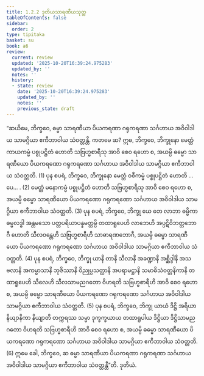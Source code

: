 ```yaml
---
title: 1.2.2 ဒုတိယသာရဏီယသုတ္တ
tableOfContents: false
sidebar:
  order: 2
type: tipitaka
basket: su
book: a6
review:
  current: review
  updated: '2025-10-20T16:39:24.975283'
  updated_by: ''
  notes: ''
  history:
  - state: review
    date: '2025-10-20T16:39:24.975283'
    updated_by: ''
    notes: ''
    previous_state: draft
---
```



<DynamicBreadcrumb />


<ReviewStatus review={frontmatter.review} showDetails={true} />

<HypothesisAnnotation frontmatter={frontmatter} />

<Division number="12" book="a6" e="ch" v="16" p="256">

<Paragraph number="52" book="a6">
“ဆယိမေ, ဘိက္ခဝေ, ဓမ္မာ သာရဏီယာ ပိယကရဏာ ဂရုကရဏာ သင်္ဂဟာယ အဝိဝါဒါယ သာမဂ္ဂိယာ ဧကီဘာဝါယ သံဝတ္တန္တိ. ကတမေ ဆ? ဣဓ, ဘိက္ခဝေ, ဘိက္ခုနော မေတ္တံ ကာယကမ္မံ ပစ္စုပဋ္ဌိတံ ဟောတိ သဗြဟ္မစာရီသု အာဝိ စေဝ ရဟော စ, အယမ္ပိ ဓမ္မော သာရဏီယော ပိယကရဏော ဂရုကရဏော သင်္ဂဟာယ အဝိဝါဒါယ သာမဂ္ဂိယာ ဧကီဘာဝါယ သံဝတ္တတိ. (1)
</Paragraph>

<Paragraph number="53" book="a6">
ပုန စပရံ, ဘိက္ခဝေ, ဘိက္ခုနော မေတ္တံ ဝစီကမ္မံ ပစ္စုပဋ္ဌိတံ ဟောတိ …ပေ… . (2)
</Paragraph>

<Paragraph number="54" book="a6">
မေတ္တံ မနောကမ္မံ ပစ္စုပဋ္ဌိတံ ဟောတိ သဗြဟ္မစာရီသု အာဝိ စေဝ ရဟော စ, အယမ္ပိ ဓမ္မော သာရဏီယော ပိယကရဏော ဂရုကရဏော သင်္ဂဟာယ အဝိဝါဒါယ သာမဂ္ဂိယာ ဧကီဘာဝါယ သံဝတ္တတိ. (3)
</Paragraph>

<Paragraph number="55" book="a6">
ပုန စပရံ, ဘိက္ခဝေ, ဘိက္ခု ယေ တေ လာဘာ ဓမ္မိကာ ဓမ္မလဒ္ဓါ အန္တမသော ပတ္တပရိယာပန္နမတ္တမ္ပိ တထာရူပေဟိ လာဘေဟိ အပ္ပဋိဝိဘတ္တဘောဂီ ဟောတိ သီလဝန္တေဟိ သဗြဟ္မစာရီဟိ သာဓာရဏဘောဂီ, အယမ္ပိ ဓမ္မော သာရဏီယော ပိယကရဏော ဂရုကရဏော သင်္ဂဟာယ အဝိဝါဒါယ သာမဂ္ဂိယာ ဧကီဘာဝါယ သံဝတ္တတိ. (4)
</Paragraph>

<Paragraph number="56" book="a6">
ပုန စပရံ, ဘိက္ခဝေ, ဘိက္ခု ယာနိ တာနိ သီလာနိ အခဏ္ဍာနိ အစ္ဆိဒ္ဒါနိ အသဗလာနိ အကမ္မာသာနိ ဘုဇိဿာနိ ဝိညုပ္ပသတ္ထာနိ အပရာမဋ္ဌာနိ သမာဓိသံဝတ္တနိကာနိ တထာရူပေဟိ သီလေဟိ သီလသာမညဂတော ဝိဟရတိ သဗြဟ္မစာရီဟိ အာဝိ စေဝ ရဟော စ, အယမ္ပိ ဓမ္မော သာရဏီယော ပိယကရဏော ဂရုကရဏော သင်္ဂဟာယ အဝိဝါဒါယ သာမဂ္ဂိယာ ဧကီဘာဝါယ သံဝတ္တတိ. (5)
</Paragraph>

<Paragraph number="57" book="a6">
ပုန စပရံ, ဘိက္ခဝေ, ဘိက္ခု ယာယံ ဒိဋ္ဌိ အရိယာ နိယျာနိကာ နိယျာတိ တက္ကရဿ သမ္မာ ဒုက္ခက္ခယာယ တထာရူပါယ ဒိဋ္ဌိယာ ဒိဋ္ဌိသာမညဂတော ဝိဟရတိ သဗြဟ္မစာရီဟိ အာဝိ စေဝ ရဟော စ, အယမ္ပိ ဓမ္မော သာရဏီယော ပိယကရဏော ဂရုကရဏော သင်္ဂဟာယ အဝိဝါဒါယ သာမဂ္ဂိယာ ဧကီဘာဝါယ သံဝတ္တတိ. (6)
</Paragraph>

<Paragraph number="58" book="a6">
ဣမေ ခေါ, ဘိက္ခဝေ, ဆ ဓမ္မာ သာရဏီယာ ပိယကရဏာ ဂရုကရဏာ သင်္ဂဟာယ အဝိဝါဒါယ သာမဂ္ဂိယာ ဧကီဘာဝါယ သံဝတ္တန္တီ”တိ.

</Paragraph>
</Division>

<Paragraph number="59" type="center" book="a6">
ဒုတိယံ.
</Paragraph>